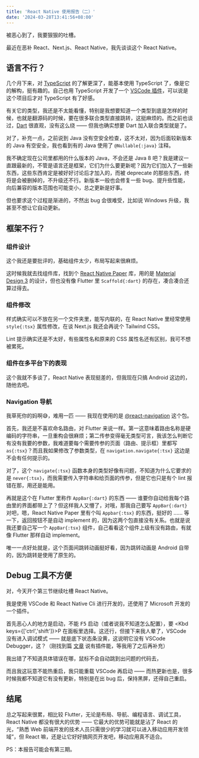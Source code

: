 ```yaml
---
title: 'React Native 使用报告（二）'
date: '2024-03-28T13:41:56+08:00'
---
```


被恶心到了，我要狠狠的吐槽。

最近在恶补 React、Next.js、React Native，我先谈谈这个 React Native。

## 语言不行？

几个月下来，对 [TypeScript](https://www.typescriptlang.org) 的了解更深了，能基本使用 TypeScript 了，像是它的解构，挺有趣的。自己也用 TypeScript 开发了一个 [VSCode 插件](https://github.com/Cierra-Runis/based_vscode_extension)，可以说是这个项目后才对 TypeScript 有了好感。

有关它的类型，我还是不太能看懂，特别是我想要知道一个类型到底是怎样的时候，也就是翻源码的时候，要在很多联合类型直接跳转，这挺麻烦的。而之前也谈过，[Dart](https://dart.dev) 很直观，没有这么绕 —— 但我也确实想要 Dart 加入联合类型就是了。

对了，补充一点，之前说到 Java 没有空安全检查，这不太对，因为后面较新版本的 Java 有空安全，我也看到有的 Java 使用了 `@Nullable{:java}` 注释。

我不确定现在公司里都用的什么版本的 Java，不会还是 Java 8 吧？我是建议一直跟最新的，不管是语言还是框架，它们为什么要更新呢？因为它们加入了一些新东西，这些东西肯定是被好好讨论后才加入的，而被 deprecate 的那些东西，终将是会被删掉的，不升级还不行。新版本一般也会修复一些 bug、提升些性能，向后兼容的版本范围也可能变小，总之更新是好事。

但也要求这个过程是渐进的，不然出 bug 会很难受，比如说 Windows 升级，我甚至不想让它自动更新。

## 框架不行？

### 组件设计

这个我还是要批评的，基础组件太少，布局写起来很麻烦。

这时候我就去找组件库，找到个 [React Native Paper](https://reactnativepaper.com) 库，用的是 [Material Design 3](https://m3.material.io) 的设计，但也没有像 Flutter 里 `Scaffold{:dart}` 的存在，凑合凑合还算过得去。

### 组件修改

样式确实可以不放在另一个文件夹里，能写内联的，在 React Native 里经常使用 `style{:tsx}` 属性修改，在谈 Next.js 我还会再说个 Tailwind CSS。

Lint 提示确实还是不太好，有些属性名和原来的 CSS 属性名还有区别，我可不想被累死。

### 组件在多平台下的表现

这个我就不多谈了，React Native 表现挺差的，但我现在只搞 Android 这边的，随他去吧。

### Navigation 导航

我草死你的妈啊😅，难用一匹 —— 我现在使用的是 [@react-navigation](https://reactnavigation.org/docs/getting-started) 这个包。

首先，我还是不喜欢命名路由，对 Flutter 来说一样。第一这意味着路由名称是硬编码的字符串，一旦重构会很麻烦；第二传参变得毫无类型可言，我该怎么判断它有没有我要的参数，我难道要每个需要传参的页面（路由、提示框）里都写 `as{:tsx}`？而且我如果修改了参数类型，在 `navigation.navigate{:tsx}` 这边是不会有任何提示的。

对了，这个 `navigate{:tsx}` 函数本身的类型好像有问题，不知道为什么它要求的是 `never{:tsx}`，而我需要传入字符串和给页面的传参，但是它也只是有个 lint 报错在那，用还是能用。

再就是这个在 Flutter 里称作 `AppBar{:dart}` 的东西 —— 谁要你自动给我每个路由里的界面都带上了？但这样我人又懵了，对哦，那我自己要写 `AppBar{:dart}` 对吧，嗯，React Native Paper 里有个叫 `Appbar{:tsx}` 的东西，挺好的 …… 等一下，返回按钮不是自动 implement 的，因为这两个包直接没有关系。也就是说我还要自己写一个 `AppBar{:tsx}` 组件，自己看看这个组件上级有没有路由，有就像 Flutter 那样自动 implement。

唯一一点好处就是，这个页面间跳转动画挺好看，因为跳转动画是 Android 自带的，因为跳转是使用了原生的。

## Debug 工具不方便

对，今天开个第三节继续吐槽 React Native。

我是使用 VSCode 和 React Native Cli 进行开发的，还使用了 Microsoft 开发的一个插件。

首先恶心人的地方是启动，不能 <Kbd>F5</Kbd> 启动（或者说我不知道怎么配置），要 <Kbd keys={['ctrl','shift']}>P</Kbd> 在面板里选择。这还行，但接下来我人晕了，VSCode 没有进入调试模式 —— 就是底下状态条没黄，这说明它没有 VSCode Debugger，这？（刚找到篇 [文章](https://blog.logrocket.com/debugging-react-native-vs-code) 说有插件能，等我用了之后再补充）

我出错了不知道具体错误在哪，鼠标不会自动跳到出问题的代码去，

而且我这玩意不能热重启，我只能重载 VSCode 再启动 —— 而热更新也是，很多时候我都不知道它有没有更新，特别是在出 bug 后，保持黑屏，还得自己重启。

## 结尾

总之写起来很累，相比较 Flutter，无论是布局、导航、编程语言、调试工具，React Native 都没有很大的优势 —— 它最大的优势可能就是沾了 React 的光，“熟悉 Web 前端开发的技术人员只需很少的学习就可以进入移动应用开发领域”，但 React 嘛，还是让它好好搞网页开发吧，移动应用真不适合。

PS：本报告可能会有第三期。
